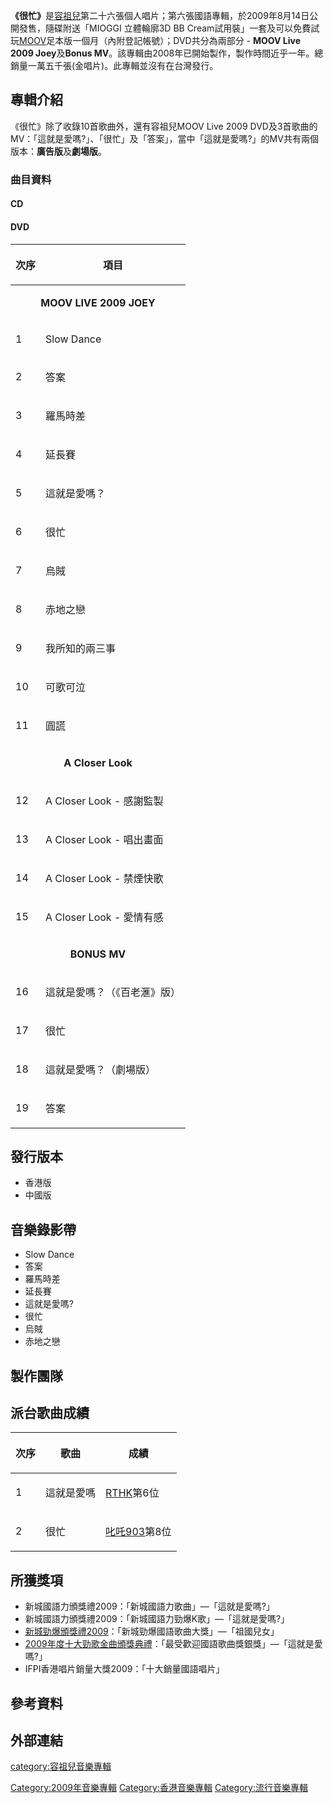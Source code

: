 {{Infobox album <!-- See Wikipedia:WikiProject_Albums -->
| name       = 很忙
| type       = 專輯
| artist     = [[容祖兒|容祖兒]]
| cover      = 容祖兒 很忙.jpg
| released   = 2009年8月14日
| recorded   = 2009年
| genre      = 國語
| length     = 42:12
| label      = {{flagicon|HK}} [[英皇娛樂|英皇娛樂]] <br />{{flagicon|CHN}} [[天凱唱片|天凱唱片]]<br />{{flagicon|SIN}} [[海蝶音樂|海蝶音樂]]<br />{{flagicon|MAL}} [[海螺音樂|海螺音樂]]
| producer   = [[Jim_Lee|Jim Lee]]、[[許環良|許環良]]、[[陳炯順|陳炯順]]、[[林俊傑|林俊傑]]、[[吳劍泓|吳劍泓]]、[[王雙駿|王雙駿]]、[[舒文_(音樂人)|舒文]]、[[梁榮駿|梁榮駿]]
<!-- 未知參數 | number     = 10 -->
| reviews    = 
| prev_title = [[A_Time_For_Us|A Time For Us]]
| prev_year  = 2009
| next_title = [[Joey_Ten|Joey Ten]]
| next_year  = 2010
}}
'''《很忙》'''是[[容祖兒|容祖兒]]第二十六張個人唱片；第六張國語專輯，於2009年8月14日公開發售，隨碟附送「MIOGGI 立體輪廓3D BB Cream試用裝」一套及可以免費試玩[[MOOV|MOOV]]足本版一個月（內附登記帳號）；DVD共分為兩部分 - '''MOOV Live 2009 Joey'''及'''Bonus MV'''。該專輯由2008年已開始製作，製作時間近乎一年。總銷量一萬五千張(金唱片)。此專輯並沒有在台灣發行。

==專輯介紹==
《很忙》除了收錄10首歌曲外，還有容祖兒MOOV Live 2009 DVD及3首歌曲的MV：「這就是愛嗎?」、「很忙」及「答案」，當中「這就是愛嗎?」的MV共有兩個版本：'''廣告版'''及'''劇場版'''。

===曲目資料===
====CD====
{{Tracklist
| collapsed = 
| headline = 
| font_size = 
| total_length = 42:12

| all_writing = 
| all_music = 
| all_lyrics = 
| all_arranger = 
| all_producer = 
| all_except = 

| extra_column = 

| title1 = Slow Dance
| note1 = 
| longnote1 = 「舞林大會」宣傳歌曲
| music1 = Kevin Kumar & Sean Kumar (KSK)
| lyrics1 = [[吳向飛|吳向飛]]
| arranger1 = Kevin Kumar & Sean Kumar (KSK)
| producer1 = [[Jim_Lee|Jim Lee]]
| extra1 = 
| length1 = 3:42

| title2 = 答案
| note2 = 
| longnote2 = 
| music2 = [[李志源|李志源]]
| lyrics2 = [[廖瑩如|廖瑩如]]
| arranger2 = [[饒善強|饒善強]]
| producer2 = [[許環良|許環良]]
| extra2 = 
| length2 = 4:33

| title3 = 羅馬時差
| note3 = 
| longnote3 = 
| music3 = [[陳炯順|陳炯順]]
| lyrics3 = [[崔恕|崔恕]]
| arranger3 = [[呂聖斐|呂聖斐]]
| producer3 = 陳炯順
| extra3 = 
| length3 = 4:21

| title4 = 延長賽
| note4 = 
| longnote4 = 國內電視劇《青春舞臺》片尾曲
| music4 = Kevin Kumar & Sean Kumar (KSK)
| lyrics4 = [[葛大為|葛大為]]
| arranger4 = Kevin Kumar & Sean Kumar (KSK)
| producer4 = Jim Lee
| extra4 = 
| length4 = 3:56

| title5 = 這就是愛嗎?
| note5 = 
| longnote5 = 香港地區第二首派台歌<br>「百老匯」廣告歌
| music5 = [[林俊傑|林俊傑]]
| lyrics5 = [[王雅君|王雅君]]<br>[[林秋離|林秋離]]
| arranger5 = [[蔡政勳|蔡政勳]]<br>[[陳建瑋|陳建瑋]]
| producer5 = 林俊傑<br>[[吳劍泓|吳劍泓]]
| extra5 = 
| length5 = 3:59

| title6 = 很忙
| note6 = 
| longnote6 = 廣東地區第一首派台歌<br>香港地區第三首派台歌<br>作曲及編曲參照One Republic的《Apologize》
| music6 = 許環良
| lyrics6 = Mr Mars
| arranger6 = [[吳慶隆|吳慶隆]]
| producer6 = 許環良
| extra6 = 
| length6 = 4:15

| title7 = 烏賊
| note7 = 
| longnote7 = 
| music7 = Paul Drew<br>Greig Watts<br>Pete Barringer<br>Kate Bradshaw
| lyrics7 = Dr. Moon<br>Mr Mars
| arranger7 = Kenn C
| producer7 = 林俊傑
| extra7 = 
| length7 = 3:51

| title8 = 夢非夢
| note8 = 
| longnote8 = 香港地區第一首派台歌<br>粵語版本為《夢非夢》
| music8 = [[馮穎琪|馮穎琪]]
| lyrics8 = [[林夕|林夕]]
| arranger8 = [[王雙駿|王雙駿]]
| producer8 = 王雙駿
| extra8 = 
| length8 = 4:19

| title9 = 赤地之戀
| note9 = 
| longnote9 = 粵語版本為《搜神記》
| music9 = [[Christopher_Chak|Christopher Chak]]
| lyrics9 = [[李焯雄|李焯雄]]
| arranger9 = [[陳珀|陳珀]]
| producer9 = [[舒文_(音樂人)|舒文]]<br>[[梁榮駿|梁榮駿]]
| extra9 = 
| length9 = 4:32

| title10 = 永遠的愛人
| note10 = 
| longnote10 = 
| music10 = [[韓紅|韓紅]]
| lyrics10 = 李焯雄
| arranger10 = [[古馳|古馳]]
| producer10 = 舒文
| extra10 = 
| length10 = 4:38

| title11 = 祖國兒女
| note11 = 
| longnote11 = 只收錄於國內推出版本
| music11 = [[金培達|金培達]]
| lyrics11 = 崔恕
| arranger11 = [[褚鎮東|褚鎮東]]<br>[[Joey_Lo|Joey Lo]]
| producer11 = 金培達
| extra11 = 
| length11 = 3:43
}}

====DVD====
{| class="wikitable"
|-
!次序
!項目
|-
| colspan=2|<center>'''MOOV LIVE 2009 JOEY'''</center>
|-
| 1 || Slow Dance
|-
| 2 || 答案
|-
| 3 || 羅馬時差
|-
| 4 || 延長賽
|-
| 5 || 這就是愛嗎？
|-
| 6 || 很忙
|-
| 7 || 烏賊
|-
| 8 || 赤地之戀
|-
| 9 || 我所知的兩三事
|-
| 10 || 可歌可泣
|-
| 11 || 圓謊
|-
| colspan=2|<center>'''A Closer Look'''</center>
|-
| 12 || A Closer Look - 感謝監製
|-
| 13 || A Closer Look - 唱出畫面
|-
| 14 || A Closer Look - 禁煙快歌
|-
| 15 || A Closer Look - 愛情有感
|-
| colspan=2|<center>'''BONUS MV'''</center>
|-
| 16 || 這就是愛嗎？（《百老滙》版）
|-
| 17 || 很忙
|-
| 18 || 這就是愛嗎？（劇場版）
|-
| 19 || 答案
|}

==發行版本==
*香港版
*中國版


==音樂錄影帶==
*Slow Dance
*答案
*羅馬時差
*延長賽
*這就是愛嗎?
*很忙
*烏賊
*赤地之戀


==製作團隊==


==派台歌曲成績==

{| class="wikitable"
|-
! 次序
! 歌曲
! 成績
|- 
| 1 || 這就是愛嗎 || [[RTHK|RTHK]]第6位
|-
| 2 || 很忙 || [[叱吒903|叱吒903]]第8位
|}


==所獲獎項==
*新城國語力頒獎禮2009：「新城國語力歌曲」—「這就是愛嗎?」
*新城國語力頒獎禮2009：「新城國語力勁爆K歌」—「這就是愛嗎?」
*[[2009年度新城勁爆頒獎禮得獎名單|新城勁爆頒獎禮2009]]：「新城勁爆國語歌曲大獎」—「祖國兒女」
*[[2009年度十大勁歌金曲得獎名單|2009年度十大勁歌金曲頒獎典禮]]：「最受歡迎國語歌曲獎銀獎」—「這就是愛嗎?」
*IFPI香港唱片銷量大獎2009：「十大銷量國語唱片」


==參考資料==


==外部連結==
{{容祖兒}}

[[category:容祖兒音樂專輯|category:容祖兒音樂專輯]]
[[Category:2009年音樂專輯|Category:2009年音樂專輯]]
[[Category:香港音樂專輯|Category:香港音樂專輯]]
[[Category:流行音樂專輯|Category:流行音樂專輯]]